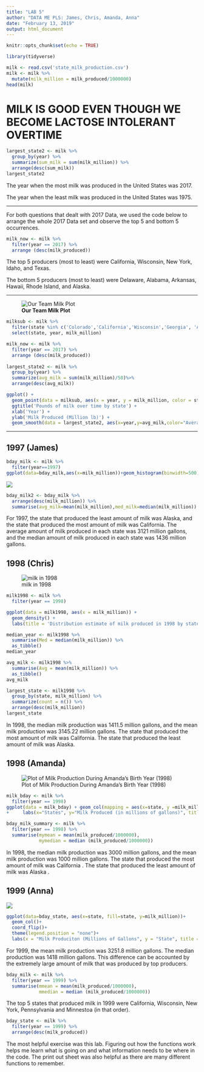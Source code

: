 ---
title: "LAB 5"
author: "DATA ME PLS: James, Chris, Amanda, Anna"
date: "February 13, 2019"
output: html_document
---

```{r setup, include=FALSE}
knitr::opts_chunk$set(echo = TRUE)

library(tidyverse)

milk <- read.csv('state_milk_production.csv')
milk <- milk %>%
  mutate(milk_million = milk_produced/1000000)
head(milk)
```
# MILK IS GOOD EVEN THOUGH WE BECOME LACTOSE INTOLERANT OVERTIME

```{r,eval=FALSE}
largest_state2 <- milk %>%
  group_by(year) %>%
  summarize(sum_milk = sum(milk_million)) %>%
  arrange(desc(sum_milk))
largest_state2

```
The year when the most milk was produced in the United States was 2017.

The year when the least milk was produced in the United States was 1975.

---

For both questions that dealt with 2017 Data, we used the code below to arrange the whole 2017 Data set and observe the top 5 and bottom 5 occurrences. 

```{r, eval=FALSE}
milk_now <- milk %>%
  filter(year == 2017) %>%
  arrange (desc(milk_produced)) 
```
The top 5 producers (most to least) were California, Wisconsin, New York, Idaho, and Texas.

The bottom 5 producers (most to least) were Delaware, Alabama, Arkansas, Hawaii, Rhode Island, and Alaska. 

---

![__Our Team Milk Plot__](plots/team_plot_lab5.png)
```{r, eval=FALSE}
milksub <- milk %>%
  filter(state %in% c('Colorado','California','Wisconsin','Georgia', 'Alaska')) %>%
  select(state, year, milk_million)

milk_now <- milk %>%
  filter(year == 2017) %>%
  arrange (desc(milk_produced)) 
  
largest_state2 <- milk %>%
  group_by(year) %>%
  summarize(avg_milk = sum(milk_million)/50)%>%
  arrange(desc(avg_milk))

ggplot() +
  geom_point(data = milksub, aes(x = year, y = milk_million, color = state)) + 
  ggtitle('Pounds of milk over time by state') +
  xlab('Year') +
  ylab('Milk Produced (Million lb)') +
  geom_smooth(data = largest_state2, aes(x=year,y=avg_milk,color="Average Milk"))
```

---

## 1997 (James)
```{r,eval=FALSE}
bday_milk <- milk %>%
  filter(year==1997)
ggplot(data=bday_milk,aes(x=milk_million))+geom_histogram(binwidth=500)+labs(x="Milk Produced in Millions",y="Count",title="Distribution of Milk Produced in 1997")  
```
![](plots/james_plot.png)
```{r,eval=FALSE}
bday_milk2 <- bday_milk %>%
  arrange(desc(milk_million)) %>%
  summarise(avg_milk=mean(milk_million),med_milk=median(milk_million))
```
For 1997, the state that produced the least amount of milk was Alaska, and the state that produced the most amount of milk was California. The average amount of milk produced in each state was 3121 million gallons, and the median amount of milk produced in each state was 1436 million gallons.  

## 1998 (Chris)

 ![milk in 1998](plots/chris_milk.png)

```{r,eval=FALSE}
milk1998 <- milk %>%
  filter(year == 1998)

ggplot(data = milk1998, aes(x = milk_million)) +
  geom_density() + 
  labs(title = 'Distribution estimate of milk produced in 1998 by state', x = 'milk produced in millions')
```
  
```{r,eval=FALSE}

median_year <- milk1998 %>%
  summarise(Med = median(milk_million)) %>%
  as_tibble()
median_year
```

```{r,eval=FALSE}

avg_milk <- milk1998 %>%
  summarise(Avg = mean(milk_million)) %>%
  as_tibble()
avg_milk

```

```{r,eval=FALSE}
largest_state <- milk1998 %>%
  group_by(state, milk_million) %>%
  summarize(count = n()) %>%
  arrange(desc(milk_million))
largest_state
```

In 1998, the median milk production was 1411.5 million gallons, and the mean milk  production was 3145.22 million gallons. 
The state that produced the most amount of milk was California. The state that produced the least amount of milk was Alaska.

## 1998 (Amanda)

![Plot of Milk Production During Amanda's Birth Year (1998)](plots/AmandaMilkPlot.png)

```{r,eval=FALSE}
milk_bday <- milk %>%
  filter(year == 1998)
ggplot(data = milk_bday) + geom_col(mapping = aes(x=state, y =milk_million, fill=state)) +
+     labs(x="States", y="Milk Produced (in millions of gallons)", title = "Milk Production by State in 1998" ) + coord_flip()
```

```{r,eval=FALSE}
bday_milk_summary <- milk %>%
  filter(year == 1998) %>%
  summarise(mymean = mean(milk_produced/1000000),
            mymedian = median (milk_produced/1000000))

```

In 1998, the median milk production was 3000 million gallons, and the mean milk  production was 1000 million gallons. 
The state that produced the most amount of milk was California . The state that produced the least amount of milk was Alaska .

## 1999 (Anna)
![](plots/Anna's Plot.png)

```{r, eval=FALSE}
ggplot(data=bday_state, aes(x=state, fill=state, y=milk_million))+
  geom_col()+
  coord_flip()+
  theme(legend.position = "none")+
  labs(x = "Milk Produciton (Millions of Gallons", y = "State", title = "Milk Production by State in 1999")
```

For 1999, the mean milk production was 3251.8 million gallons. The median production was 1418 million gallons. This difference can be accounted by the extremely large amount of milk that was produced by top producers.

```{r, eval=FALSE}
bday_milk <- milk %>%
  filter(year == 1999) %>%
  summarise(mmean = mean(milk_produced/1000000),
            mmedian = median (milk_produced/1000000))
```            
The top 5 states that produced milk in 1999 were California, Wisconsin, New York, Pennsylvania and Minnestoa (in that order).

```{r, eval=FALSE}
bday_state <- milk %>%
  filter(year == 1999) %>%
  arrange(desc(milk_produced))
```
The most helpful exercise was this lab. Figuring out how the functions work helps me learn what is going on and what information needs to be where in the code. The print out sheet was also helpful as there are many different functions to remember.